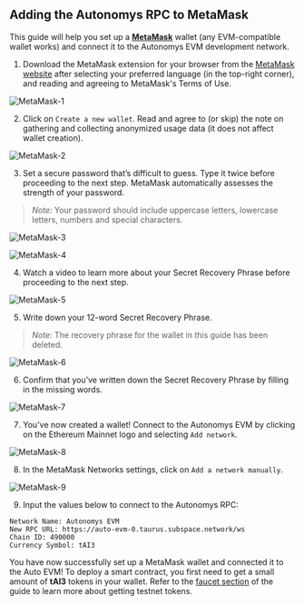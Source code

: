 ## Adding the Autonomys RPC to MetaMask

This guide will help you set up a [**MetaMask**](https://metamask.io/) wallet (any EVM-compatible wallet works) and connect it to the Autonomys EVM development network.

1. Download the MetaMask extension for your browser from the [MetaMask website](https://metamask.io/) after selecting your preferred language (in the top-right corner), and reading and agreeing to MetaMask's Terms of Use.
  
![MetaMask-1](/developers/MetaMask-1.png)

2. Click on `Create a new wallet`. Read and agree to (or skip) the note on gathering and collecting anonymized usage data (it does not affect wallet creation).
  
![MetaMask-2](/developers/MetaMask-2.png)

3. Set a secure password that’s difficult to guess. Type it twice before proceeding to the next step. MetaMask automatically assesses the strength of your password.
> *Note:* Your password should include uppercase letters, lowercase letters, numbers and special characters.
  
![MetaMask-3](/developers/MetaMask-3.png)
 
![MetaMask-4](/developers/MetaMask-4.png)

4. Watch a video to learn more about your Secret Recovery Phrase before proceeding to the next step.
 
![MetaMask-5](/developers/MetaMask-5.png)

5. Write down your 12-word Secret Recovery Phrase. 
  > *Note:* The recovery phrase for the wallet in this guide has been deleted.
  
![MetaMask-6](/developers/MetaMask-6.png)

6. Confirm that you’ve written down the Secret Recovery Phrase by filling in the missing words.
  
![MetaMask-7](/developers/MetaMask-7.png)

7. You've now created a wallet! Connect to the Autonomys EVM by clicking on the Ethereum Mainnet logo and selecting `Add network`.
 
![MetaMask-8](/developers/MetaMask-8.png)

8. In the MetaMask Networks settings, click on `Add a network manually`.
  
![MetaMask-9](/developers/MetaMask-9.png)

9. Input the values below to connect to the Autonomys RPC: 

  ```
  Network Name: Autonomys EVM
  New RPC URL: https://auto-evm-0.taurus.subspace.network/ws
  Chain ID: 490000
  Currency Symbol: tAI3
  ```

You have now successfully set up a MetaMask wallet and connected it to the Auto EVM! To deploy a smart contract, you first need to get a small amount of **tAI3** tokens in your wallet. Refer to the [faucet section](http://develop.autonomys.xyz/evm/faucet) of the guide to learn more about getting testnet tokens.
